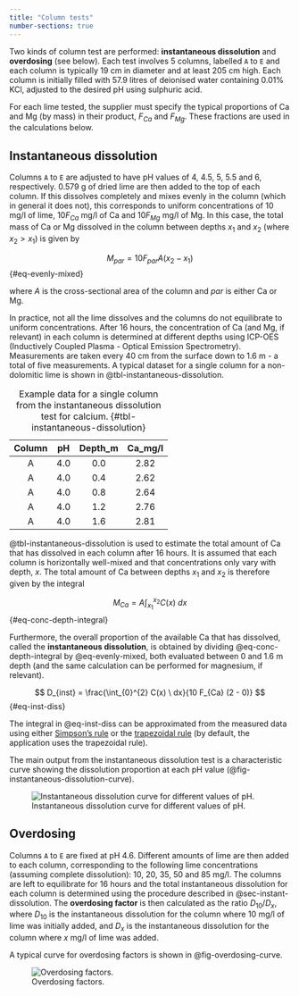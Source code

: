 ```yaml
---
title: "Column tests"
number-sections: true
---
```


Two kinds of column test are performed: **instantaneous dissolution** and **overdosing** (see below). Each test involves 5 columns, labelled `A` to `E` and each column is typically 19 cm in diameter and at least 205 cm high. Each column is initially filled with 57.9 litres of deionised water containing 0.01% KCl, adjusted to the desired pH using sulphuric acid.

For each lime tested, the supplier must specify the typical proportions of Ca and Mg (by mass) in their product, $F_{Ca}$ and $F_{Mg}$. These fractions are used in the calculations below.

## Instantaneous dissolution {#sec-instant-dissolution}

Columns `A` to `E` are adjusted to have pH values of 4, 4.5, 5, 5.5 and 6, respectively. 0.579 g of dried lime are then added to the top of each column. If this dissolves completely and mixes evenly in the column (which in general it does not), this corresponds to uniform concentrations of 10 mg/l of lime, $10 F_{Ca}$ mg/l of Ca and $10 F_{Mg}$ mg/l of Mg. In this case, the total mass of Ca or Mg dissolved in the column between depths $x_1$ and $x_2$ (where $x_2 > x_1$) is given by

$$
M_{par} = 10 F_{par} A (x_2 - x_1)
$$ {#eq-evenly-mixed}

where $A$ is the cross-sectional area of the column and $par$ is either Ca or Mg. 

In practice, not all the lime dissolves and the columns do not equilibrate to uniform concentrations. After 16 hours, the concentration of Ca (and Mg, if relevant) in each column is determined at different depths using ICP-OES (Inductively Coupled Plasma - Optical Emission Spectrometry). Measurements are taken every 40 cm from the surface down to 1.6 m - a total of five measurements. A typical dataset for a single column for a non-dolomitic lime is shown in @tbl-instantaneous-dissolution.

| **Column** | **pH** | **Depth_m** | **Ca_mg/l** |
|:----------:|:------:|:-----------:|:-----------:|
|      A     |    4.0 |         0.0 |        2.82 |
|      A     |    4.0 |         0.4 |        2.62 |
|      A     |    4.0 |         0.8 |        2.64 |
|      A     |    4.0 |         1.2 |        2.76 |
|      A     |    4.0 |         1.6 |        2.81 |

: Example data for a single column from the instantaneous dissolution test for calcium. {#tbl-instantaneous-dissolution}

@tbl-instantaneous-dissolution is used to estimate the total amount of Ca that has dissolved in each column after 16 hours. It is assumed that each column is horizontally well-mixed and that concentrations only vary with depth, $x$. The total amount of Ca between depths $x_1$ and $x_2$ is therefore given by the integral

$$
M_{Ca} = A \int_{x_1}^{x_2} C(x) \ dx
$$ {#eq-conc-depth-integral}

Furthermore, the overall proportion of the available Ca that has dissolved, called the **instantaneous dissolution**, is obtained by dividing @eq-conc-depth-integral by @eq-evenly-mixed, both evaluated between 0 and 1.6 m depth (and the same calculation can be performed for magnesium, if relevant).

$$
D_{inst} = \frac{\int_{0}^{2} C(x) \ dx}{10 F_{Ca} (2 - 0)}
$$ {#eq-inst-diss}

The integral in @eq-inst-diss can be approximated from the measured data using either [Simpson's rule](https://en.wikipedia.org/wiki/Simpson%27s_rule) or the [trapezoidal rule](https://en.wikipedia.org/wiki/Trapezoidal_rule) (by default, the application uses the trapezoidal rule).

The main output from the instantaneous dissolution test is a characteristic curve showing the dissolution proportion at each pH value (@fig-instantaneous-dissolution-curve).

![Instantaneous dissolution curve for different values of pH.](./images/instantaneous_dissolution_example.png){#fig-instantaneous-dissolution-curve}

## Overdosing {#sec-overdosing}

Columns `A` to `E` are fixed at pH 4.6. Different amounts of lime are then added to each column, corresponding to the following lime concentrations (assuming complete dissolution): 10, 20, 35, 50 and 85 mg/l. The columns are left to equilibrate for 16 hours and the total instantaneous dissolution for each column is determined using the procedure described in @sec-instant-dissolution. The **overdosing factor** is then calculated as the ratio $D_{10} / D_{x}$, where $D_{10}$ is the instantaneous dissolution for the column where 10 mg/l of lime was initially added, and $D_{x}$ is the instantaneous dissolution for the column where $x$ mg/l of lime was added.

A typical curve for overdosing factors is shown in @fig-overdosing-curve.

![Overdosing factors.](./images/overdosing_example.png){#fig-overdosing-curve}
